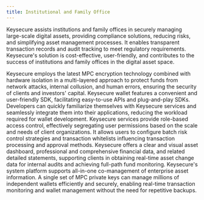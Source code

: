 ```yaml
---
title: Institutional and Family Office
---
```

Keysecure assists institutions and family offices in securely managing large-scale digital assets, providing compliance solutions, reducing risks, and simplifying asset management processes. It enables transparent transaction records and audit tracking to meet regulatory requirements. Keysecure's solution is cost-effective, user-friendly, and contributes to the success of institutions and family offices in the digital asset space.

<Accordion title="Enterprise-Grade Security Architecture">
Keysecure employs the latest MPC encryption technology combined with hardware isolation in a multi-layered approach to protect funds from network attacks, internal collusion, and human errors, ensuring the security of clients and investors' capital.
</Accordion>
<Accordion title="Easy-Integration SDK">
Keysecure wallet features a convenient and user-friendly SDK, facilitating easy-to-use APIs and plug-and-play SDKs. Developers can quickly familiarize themselves with Keysecure services and seamlessly integrate them into their applications, reducing the workload required for wallet development.
</Accordion>
<Accordion title="Permission Control and Custom Workflow">
Keysecure services provide role-based access control, effectively segregating user permissions based on the scale and needs of client organizations. It allows users to configure batch risk control strategies and transaction whitelists influencing transaction processing and approval methods.
</Accordion>
<Accordion title="Efficient Financial Reconciliation">
Keysecure offers a clear and visual asset dashboard, professional and comprehensive financial data, and related detailed statements, supporting clients in obtaining real-time asset change data for internal audits and achieving full-path fund monitoring.
</Accordion>
<Accordion title="All-In-One Transaction Asset Management">
Keysecure's system platform supports all-in-one co-management of enterprise asset information. A single set of MPC private keys can manage millions of independent wallets efficiently and securely, enabling real-time transaction monitoring and wallet management without the need for repetitive backups.
</Accordion>

